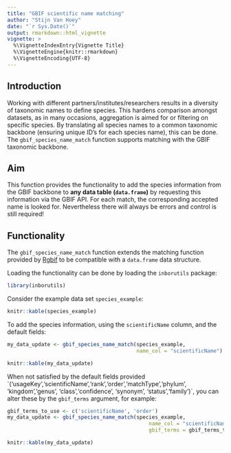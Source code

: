 ```yaml
---
title: "GBIF scientific name matching"
author: "Stijn Van Hoey"
date: "`r Sys.Date()`"
output: rmarkdown::html_vignette
vignette: >
  %\VignetteIndexEntry{Vignette Title}
  %\VignetteEngine{knitr::rmarkdown}
  %\VignetteEncoding{UTF-8}
---
```


## Introduction

Working with different partners/institutes/researchers results in a diversity of taxonomic names to define species. This hardens comparison amongst datasets, as in many occasions, aggregation is aimed for or filtering on specific species. By translating all species names to a common taxonomic backbone (ensuring unique ID's for each species name), this can be done. The `gbif_species_name_match` function supports matching with the GBIF taxonomic backbone.

## Aim

This function provides the functionality to add the species information from the GBIF backbone to **any data table (`data.frame`)** by requesting this information via the GBIF API. For each match, the corresponding accepted name is looked for. Nevertheless there will always be errors and control is still required!

## Functionality

The `gbif_species_name_match` function extends the matching function provided by [Rgbif](https://github.com/ropensci/rgbif) to be compatible with a `data.frame` data structure.

Loading the functionality can be done by loading the `inborutils` package:

```r
library(inborutils)
```

Consider the example data set `species_example`:

```r
knitr::kable(species_example)
```

To add the species information, using the `scientificName` column, and the default fields:

```r
my_data_update <- gbif_species_name_match(species_example, 
                                          name_col = "scientificName")
```

```r
knitr::kable(my_data_update)
```

When not satisfied by the default fields provided ´('usageKey','scientificName','rank','order','matchType','phylum', 'kingdom','genus', 'class','confidence', 'synonym', 'status','family')´, you can alter these by the `gbif_terms` argument, for example:

```r
gbif_terms_to_use <- c('scientificName', 'order')
my_data_update <- gbif_species_name_match(species_example, 
                                              name_col = "scientificName" , 
                                              gbif_terms = gbif_terms_to_use)
```

```r
knitr::kable(my_data_update)
```
